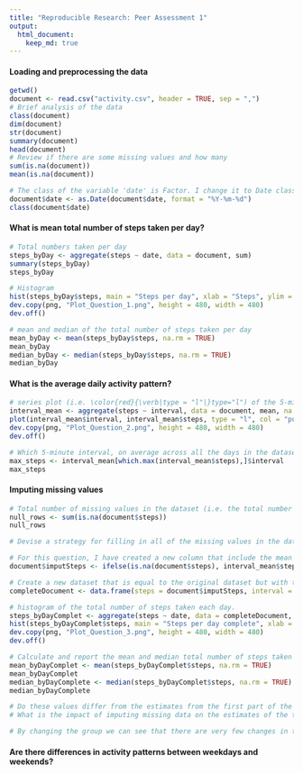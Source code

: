 ```yaml
---
title: "Reproducible Research: Peer Assessment 1"
output: 
  html_document:
    keep_md: true
---
```



#### Loading and preprocessing the data
```r
getwd()
document <- read.csv("activity.csv", header = TRUE, sep = ",")
# Brief analysis of the data
class(document)
dim(document)
str(document)
summary(document)
head(document)
# Review if there are some missing values and how many
sum(is.na(document))
mean(is.na(document))

# The class of the variable 'date' is Factor. I change it to Date class
document$date <- as.Date(document$date, format = "%Y-%m-%d")
class(document$date)
```

#### What is mean total number of steps taken per day?
```r
# Total numbers taken per day
steps_byDay <- aggregate(steps ~ date, data = document, sum)
summary(steps_byDay)
steps_byDay

# Histogram
hist(steps_byDay$steps, main = "Steps per day", xlab = "Steps", ylim = c(0, 15), col = "purple", breaks = seq(0, 25000, by = 1000))
dev.copy(png, "Plot_Question_1.png", height = 480, width = 480)
dev.off()

# mean and median of the total number of steps taken per day
mean_byDay <- mean(steps_byDay$steps, na.rm = TRUE)
mean_byDay
median_byDay <- median(steps_byDay$steps, na.rm = TRUE)
median_byDay
```

#### What is the average daily activity pattern?
```r
# series plot (i.e. \color{red}{\verb|type = "l"|}type="l") of the 5-minute interval (x-axis) and the average number of steps taken, averaged across all days (y-axis)
interval_mean <- aggregate(steps ~ interval, data = document, mean, na.rm = TRUE)
plot(interval_mean$interval, interval_mean$steps, type = "l", col = "purple", xlim = c(0, 2500), main = "Average daily", xlab = "Interval", ylab = "Steps mean")
dev.copy(png, "Plot_Question_2.png", height = 480, width = 480)
dev.off()

# Which 5-minute interval, on average across all the days in the dataset, contains the maximum number of steps?
max_steps <- interval_mean[which.max(interval_mean$steps),]$interval
max_steps
```
#### Imputing missing values
```r
# Total number of missing values in the dataset (i.e. the total number of rows with \color{red}{\verb|NA|}NAs
null_rows <- sum(is.na(document$steps))
null_rows

# Devise a strategy for filling in all of the missing values in the dataset. The strategy does not need to be sophisticated. For example, you could use the mean/median for that day, or the mean for that 5-minute interval, etc.

# For this question, I have created a new column that include the mean of each interval by any value of 'steps' = NA
document$imputSteps <- ifelse(is.na(document$steps), interval_mean$steps[match(document$interval, interval_mean$interval)], document$steps)

# Create a new dataset that is equal to the original dataset but with the missing data filled in.
completeDocument <- data.frame(steps = document$imputSteps, interval = document$interval, date = document$date)

# histogram of the total number of steps taken each day.
steps_byDayComplet <- aggregate(steps ~ date, data = completeDocument, sum)
hist(steps_byDayComplet$steps, main = "Steps per day complete", xlab = "Steps", ylim = c(0, 20), col = "purple", breaks = seq(0, 25000, by = 1000))
dev.copy(png, "Plot_Question_3.png", height = 480, width = 480)
dev.off()

# Calculate and report the mean and median total number of steps taken per day.
mean_byDayComplet <- mean(steps_byDayComplet$steps, na.rm = TRUE)
mean_byDayComplet
median_byDayComplete <- median(steps_byDayComplet$steps, na.rm = TRUE)
median_byDayComplete

# Do these values differ from the estimates from the first part of the assignment? 
# What is the impact of imputing missing data on the estimates of the total daily number of steps?

# By changing the group we can see that there are very few changes in the mean value. The 1000 range is slightly higher, changes from about 10 frequencies to about 18
```


#### Are there differences in activity patterns between weekdays and weekends?
